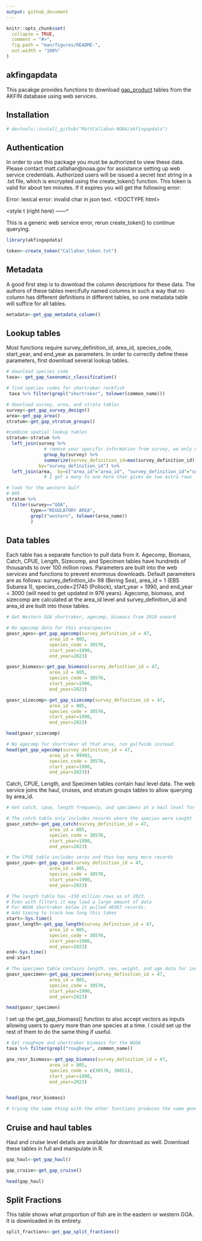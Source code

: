 ```yaml
---
output: github_document
---
```


```r
knitr::opts_chunk$set(
  collapse = TRUE,
  comment = "#>",
  fig.path = "man/figures/README-",
  out.width = "100%"
)
```

## akfingapdata

<!-- badges: start -->
<!-- badges: end -->

This pacakge provides functions to download [gap_product](https://afsc-gap-products.github.io/gap_products/) tables from the AKFIN database using web services. 

## Installation
``` r
# devtools::install_github("MattCallahan-NOAA/akfingapdata")
```

## Authentication

In order to use this package you must be authorized to view these data.
Please contact matt.callahan@noaa.gov for assistance setting up web service credentials.
Authorized users will be issued a secret text string in a .txt file, which is encrypted using the create_token() function.
This token is valid for about ten minutes. If it expires you will get the following error:

Error: lexical error: invalid char in json text.
                                       <!DOCTYPE html> <html> <style t
                     (right here) ------^
                     
This is a generic web service error, rerun create_token() to continue querying.

```r
library(akfingapdata)

token<-create_token("Callahan_token.txt")

```

## Metadata
A good first step is to download the column descriptions for these data.
The authors of these tables mercifully named columns in such a way that no column has different definitions in different tables, so one metadata table will suffice for all tables. 

```r
metadata<-get_gap_metadata_column()

```

## Lookup tables

Most functions require survey_definition_id, area_id, species_code, start_year, and end_year as parameters. 
In order to correctly define these parameters, first download several lookup tables. 

```r
# download species_code
taxa<- get_gap_taxonomic_classification()

# find species codes for shortraker rockfish
 taxa %>% filter(grepl("shortraker", tolower(common_name)))
```

```r
# download survey, area, and strata tables
survey<-get_gap_survey_design()
area<-get_gap_area()
stratum<-get_gap_stratum_groups()

#combine spatial lookup tables
stratum<-stratum %>%
  left_join(survey %>%
              # remove year specific information from survey, we only need the region codes
              group_by(survey) %>%
              summarize(survey_definition_id=max(survey_definition_id)), 
            by="survey_definition_id") %>%
  left_join(area,  by=c("area_id"="area_id", "survey_definition_id"="survey_definition_id", "design_year"="design_year"))
              # I get a many to one here that gives me two extra rows

# look for the western Gulf
# 805
stratum %>%
  filter(survey=="GOA",
         type=="REGULATORY AREA",
         grepl("western", tolower(area_name))
         )
```

## Data tables
Each table has a separate function to pull data from it.
Agecomp, Biomass, Catch, CPUE, Length, Sizecomp, and Specimen tables have hundreds of thousands to over 100 million rows.
Parameters are built into the web services and functions to prevent enormous downloads.
Default parameters are as follows: survey_definition_id= 98 (Bering Sea), area_id = 1 (EBS Subarea 1), species_code=21740 (Pollock), start_year = 1990, and end_year = 3000 (will need to get updated in 976 years).
Agecomp, biomass, and sizecomp are calculated at the area_id level and survey_definition_id and area_id are built into those tables.

```r
# Get Western GOA shortraker, agecomp, biomass from 2010 onward

# No agecomp data for this area/species
goasr_ages<-get_gap_agecomp(survey_definition_id = 47,
                area_id = 805,
                species_code = 30576,
                start_year=1990,
                end_year=2023)

goasr_biomass<-get_gap_biomass(survey_definition_id = 47,
                area_id = 805,
                species_code = 30576,
                start_year=1990,
                end_year=2023)

goasr_sizecomp<-get_gap_sizecomp(survey_definition_id = 47,
                area_id = 805,
                species_code = 30576,
                start_year=1990,
                end_year=2023)

head(goasr_sizecomp)

```

```r
# No agecomp for shortraker at that area, run gulfwide instead.
head(get_gap_agecomp(survey_definition_id = 47,
                area_id = 99903,
                species_code = 30576,
                start_year=1990,
                end_year=2023))
```



Catch, CPUE, Length, and Specimen tables contain haul level data.
The web service joins the haul, cruises, and stratum groups tables to allow querying by area_id.

```r
# Get catch, cpue, length frequency, and specimens at a haul level for Western GOA shortraker

# The catch table only includes records where the species were caught
goasr_catch<-get_gap_catch(survey_definition_id = 47,
                area_id = 805,
                species_code = 30576,
                start_year=1990,
                end_year=2023)

# The CPUE table includes zeros and thus has many more records
goasr_cpue<-get_gap_cpue(survey_definition_id = 47,
                area_id = 805,
                species_code = 30576,
                start_year=1990,
                end_year=2023)

# The length table has ~150 million rows as of 2023. 
# Even with filters it may load a large amount of data
# For WGOA shortraker below it pulled 40367 records. 
# Add timing to track how long this takes
start<-Sys.time()
goasr_length<-get_gap_length(survey_definition_id = 47,
                area_id = 805,
                species_code = 30576,
                start_year=1990,
                end_year=2023)
end<-Sys.time()
end-start

# The specimen table contains length, sex, weight, and age data for individual fish.
goasr_specimen<-get_gap_specimen(survey_definition_id = 47,
                area_id = 805,
                species_code = 30576,
                start_year=1990,
                end_year=2023)

head(goasr_specimen)
```

I set up the get_gap_biomass() function to also accept vectors as inputs allowing users to query more than one species at a time. I could set up the rest of them to do the same thing if useful. 

```r
# Get rougheye and shortraker biomass for the WGOA
taxa %>% filter(grepl("rougheye", common_name))

goa_resr_biomass<-get_gap_biomass(survey_definition_id = 47,
                area_id = 805,
                species_code = c(30576, 30051),
                start_year=1990,
                end_year=2023)


head(goa_resr_biomass)

# trying the same thing with the other functions produces the same generic error as when the token is expired.

```

## Cruise and haul tables
Haul and cruise level details are available for download as well.
Download these tables in full and manipulate in R. 
```r
gap_haul<-get_gap_haul()

gap_cruise<-get_gap_cruise()

head(gap_haul)

```


## Split Fractions
This table shows what proportion of fish are in the eastern or western GOA. 
It is downloaded in its entirety.
```r
split_fractions<-get_gap_split_fractions()
```

